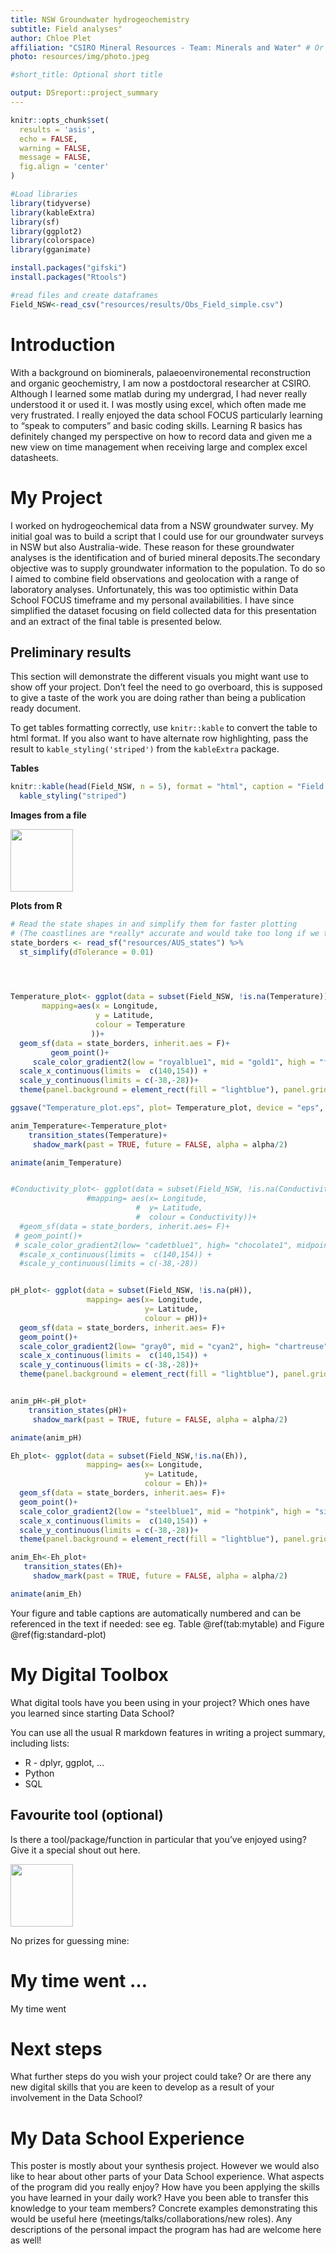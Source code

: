 ```yaml
---
title: NSW Groundwater hydrogeochemistry
subtitle: Field analyses"
author: Chloe Plet
affiliation: "CSIRO Mineral Resources - Team: Minerals and Water" # Or group/team
photo: resources/img/photo.jpeg

#short_title: Optional short title

output: DSreport::project_summary
---
```

```r
knitr::opts_chunk$set(
  results = 'asis',
  echo = FALSE,
  warning = FALSE,
  message = FALSE,
  fig.align = 'center'
)

#Load libraries
library(tidyverse)
library(kableExtra)
library(sf)
library(ggplot2)
library(colorspace)
library(gganimate)

install.packages("gifski")
install.packages("Rtools")

#read files and create dataframes
Field_NSW<-read_csv("resources/results/Obs_Field_simple.csv")
```


# Introduction

With a background on biominerals, palaeoenvironemental reconstruction and organic geochemistry, I am now a postdoctoral researcher at CSIRO. Although I learned some matlab during my undergrad, I had never really understood it or used it. I was mostly using excel, which often made me very frustrated. I really enjoyed the data school FOCUS particularly learning to "speak to computers" and basic coding skills. Learning R basics has definitely changed my perspective on how to record data and given me a new view on time management when receiving large and complex excel datasheets. 


# My Project

I worked on hydrogeochemical data from a NSW groundwater survey. My initial goal was to build a script that I could use for our groundwater surveys in NSW but also Australia-wide. These reason for these groundwater analyses is the identification and of buried mineral deposits.The secondary objective was to supply groundwater information to the population. 
To do so I aimed to combine field observations and geolocation with a range of laboratory analyses. Unfortunately, this was too optimistic within Data School FOCUS timeframe and my personal availabilities. I have since simplified the dataset focusing on field collected data for this presentation and an extract of the final table is presented below.



## Preliminary results

This section will demonstrate the different visuals you might want use to show off your 
project. Don't feel the need to go overboard, this is supposed to give a taste of the work you are
doing rather than being a publication ready document.

To get tables formatting correctly, use `knitr::kable` to convert the table to html format. If
you also want to have alternate row highlighting, pass the result to `kable_styling('striped')` 
from the `kableExtra` package.

**Tables**
```r
knitr::kable(head(Field_NSW, n = 5), format = "html", caption = "Field data") %>% 
  kable_styling("striped")
```

**Images from a file**

![](resources/img/tidyverse.png){width=100px}

**Plots from R**
```r
  
# Read the state shapes in and simplify them for faster plotting
# (The coastlines are *really* accurate and would take too long if we tried to plot them as is)
state_borders <- read_sf("resources/AUS_states") %>%
  st_simplify(dTolerance = 0.01)


    

Temperature_plot<- ggplot(data = subset(Field_NSW, !is.na(Temperature)),
       mapping=aes(x = Longitude, 
                   y = Latitude,
                   colour = Temperature
                  ))+
  geom_sf(data = state_borders, inherit.aes = F)+
         geom_point()+
     scale_color_gradient2(low = "royalblue1", mid = "gold1", high = "firebrick1",midpoint = 18, space = "Lab", guide = "colourbar", aesthetics = "colour")+
  scale_x_continuous(limits =  c(140,154)) + 
  scale_y_continuous(limits = c(-38,-28))+
  theme(panel.background = element_rect(fill = "lightblue"), panel.grid= element_blank())

ggsave("Temperature_plot.eps", plot= Temperature_plot, device = "eps", dpi = 300)

anim_Temperature<-Temperature_plot+
    transition_states(Temperature)+
     shadow_mark(past = TRUE, future = FALSE, alpha = alpha/2)

animate(anim_Temperature)


#Conductivity_plot<- ggplot(data = subset(Field_NSW, !is.na(Conductivity)),
                 #mapping= aes(x= Longitude, 
                            #  y= Latitude, 
                            #  colour = Conductivity))+
  #geom_sf(data = state_borders, inherit.aes= F)+
 # geom_point()+
 # scale_color_gradient2(low= "cadetblue1", high= "chocolate1", midpoint= 6000, space = "Lab", guide = "colourbar", aesthetics = "colour")+ #need to fix colour scale
  #scale_x_continuous(limits =  c(140,154)) + 
  #scale_y_continuous(limits = c(-38,-28))


pH_plot<- ggplot(data = subset(Field_NSW, !is.na(pH)), 
                 mapping= aes(x= Longitude, 
                              y= Latitude, 
                              colour = pH))+
  geom_sf(data = state_borders, inherit.aes= F)+
  geom_point()+
  scale_color_gradient2(low= "gray0", mid = "cyan2", high= "chartreuse", midpoint= 8, space = "Lab", guide = "colourbar", aesthetics = "colour")+
  scale_x_continuous(limits =  c(140,154)) + 
  scale_y_continuous(limits = c(-38,-28))+
  theme(panel.background = element_rect(fill = "lightblue"), panel.grid= element_blank())


anim_pH<-pH_plot+
    transition_states(pH)+
     shadow_mark(past = TRUE, future = FALSE, alpha = alpha/2)

animate(anim_pH)

Eh_plot<- ggplot(data = subset(Field_NSW,!is.na(Eh)),
                 mapping= aes(x= Longitude, 
                              y= Latitude, 
                              colour = Eh))+
  geom_sf(data = state_borders, inherit.aes= F)+
  geom_point()+
  scale_color_gradient2(low = "steelblue1", mid = "hotpink", high = "sienna1", midpoint = 120, space = "Lab", guide = "colourbar", aesthetics = "colour")+
  scale_x_continuous(limits =  c(140,154)) + 
  scale_y_continuous(limits = c(-38,-28))+
  theme(panel.background = element_rect(fill = "lightblue"), panel.grid= element_blank())

anim_Eh<-Eh_plot+
   transition_states(Eh)+
     shadow_mark(past = TRUE, future = FALSE, alpha = alpha/2)

animate(anim_Eh)

```

Your figure and table captions are automatically numbered and can be referenced in the text
if needed: see eg. Table \@ref(tab:mytable) and Figure \@ref(fig:standard-plot)

# My Digital Toolbox

What digital tools have you been using in your project? Which ones have you learned since starting 
Data School?

You can use all the usual R markdown features in writing a project summary, including lists:

* R - dplyr, ggplot, ...
* Python
* SQL

## Favourite tool (optional)

Is there a tool/package/function in particular that you've enjoyed using? Give it a special shout out here.

![](https://raw.githubusercontent.com/tidyverse/ggplot2/master/man/figures/logo.png){.pull-right width=100px}

No prizes for guessing mine:

# My time went ...

My time went 

# Next steps

What further steps do you wish your project could take? Or are there any new digital skills that you
are keen to develop as a result of your involvement in the Data School?

# My Data School Experience

This poster is mostly about your synthesis project. However we would also like to hear about other
parts of your Data School experience. What aspects of the program did you really enjoy? How have you
been applying the skills you have learned in your daily work? Have you been able to transfer this 
knowledge to your team members? Concrete examples demonstrating this would be useful here
(meetings/talks/collaborations/new roles). Any descriptions of the personal impact the program has 
had are welcome here as well!
